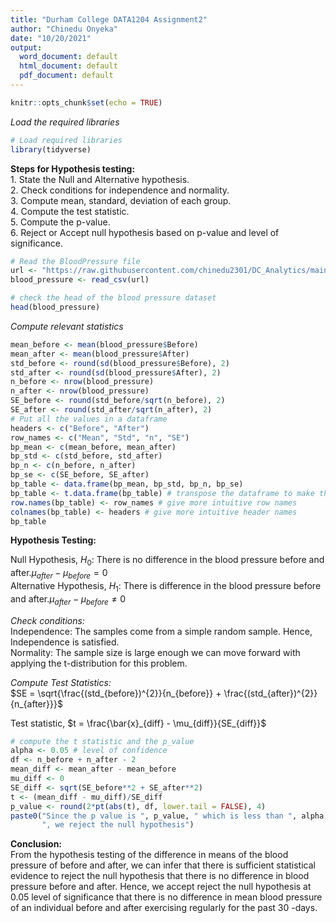 ---
title: "Durham College DATA1204 Assignment2"
author: "Chinedu Onyeka"
date: "10/20/2021"
output:
  word_document: default
  html_document: default
  pdf_document: default
---

```{r setup, include=FALSE}
knitr::opts_chunk$set(echo = TRUE)
```


*Load the required libraries*
```{r load-libraries, message=FALSE}
# Load required libraries
library(tidyverse)
```

**Steps for Hypothesis testing: **  
1. State the Null and Alternative hypothesis.  
2. Check conditions for independence and normality.  
3. Compute mean, standard, deviation of each group.  
4. Compute the test statistic.  
5. Compute the p-value.  
6. Reject or Accept null hypothesis based on p-value and level of significance.



```{r read-data, message=FALSE}
# Read the BloodPressure file
url <- "https://raw.githubusercontent.com/chinedu2301/DC_Analytics/main/BloodPressure.csv"
blood_pressure <- read_csv(url)
```
```{r head}
# check the head of the blood pressure dataset
head(blood_pressure)
```

*Compute relevant statistics*
```{r relevant-statistics}
mean_before <- mean(blood_pressure$Before)
mean_after <- mean(blood_pressure$After)
std_before <- round(sd(blood_pressure$Before), 2)
std_after <- round(sd(blood_pressure$After), 2)
n_before <- nrow(blood_pressure)
n_after <- nrow(blood_pressure)
SE_before <- round(std_before/sqrt(n_before), 2)
SE_after <- round(std_after/sqrt(n_after), 2)
# Put all the values in a dataframe
headers <- c("Before", "After")
row_names <- c("Mean", "Std", "n", "SE")
bp_mean <- c(mean_before, mean_after)
bp_std <- c(std_before, std_after)
bp_n <- c(n_before, n_after)
bp_se <- c(SE_before, SE_after)
bp_table <- data.frame(bp_mean, bp_std, bp_n, bp_se)
bp_table <- t.data.frame(bp_table) # transpose the dataframe to make the table more intuitive
row.names(bp_table) <- row_names # give more intuitive row names
colnames(bp_table) <- headers # give more intuitive header names
bp_table
```

**Hypothesis Testing: **  

Null Hypothesis, $H_{0}$: There is no difference in the blood pressure before and after.$\mu_{after} - \mu_{before} = 0$  
Alternative Hypothesis, $H_{1}$: There is difference in the blood pressure before and after.$\mu_{after} - \mu_{before} \neq 0$  


*Check conditions:*  
Independence: The samples come from a simple random sample. Hence, Independence is satisfied.  
Normality:  The sample size is large enough we can move forward with applying the t-distribution for this problem.  

*Compute Test Statistics:*  
$SE = \sqrt{\frac{(std_{before})^{2}}{n_{before}} + \frac{(std_{after})^{2}}{n_{after}}}$  

Test statistic, $t = \frac{\bar{x}_{diff} - \mu_{diff}}{SE_{diff}}$  

```{r hypothesis-testing}
# compute the t statistic and the p_value
alpha <- 0.05 # level of confidence
df <- n_before + n_after - 2
mean_diff <- mean_after - mean_before
mu_diff <- 0
SE_diff <- sqrt(SE_before**2 + SE_after**2)
t <- (mean_diff - mu_diff)/SE_diff
p_value <- round(2*pt(abs(t), df, lower.tail = FALSE), 4)
paste0("Since the p value is ", p_value, " which is less than ", alpha, 
       ", we reject the null hypothesis")
```

**Conclusion: **  
From the hypothesis testing of the difference in means of the blood pressure of before and after, we can infer that there is sufficient statistical evidence to reject the null hypothesis that there is no difference in blood pressure before and after. Hence, we accept reject the null hypothesis at 0.05 level of significance that there is no difference in mean blood pressure of an individual before and after exercising regularly for the past 30 -days.







